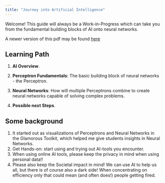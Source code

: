 ```yaml
---
title: "Journey into Artificial Intelligence"
---
```


Welcome! This guide will always be a Work-in-Progress which can take you from the fundamental building blocks of AI onto 
neural networks. 

A newer version of this pdf may be found [here](https://github.com/coentjo/agile-ai-in-pharo/blob/master/coens-ai-notes/_output/Coen-s-AI-Notes.pdf)

## Learning Path


1. **AI Overview**.

2. **Perceptron Fundamentals**: The basic building block of neural networks - the Perceptron. 

3. **Neural Networks**: How will multiple Perceptrons combine to create neural networks capable of solving complex problems. 

4. **Possible next Steps**.


## Some background


1. It started out as visualizations of Perceptrons and Neural Networks in the Glamorous Toolkit, which helped me give students insights in Neural Networks. 
2. Get Hands-on: start using and trying out AI-tools you encounter.  
3. When using online AI tools, please keep the privacy in mind when using personal data!!
4. Please also keep the Societal impact in mind! We can use AI to help us all, but there is of course also a dark side! When concentrating on efficiency only that could mean (and often does!) people getting fired. 

